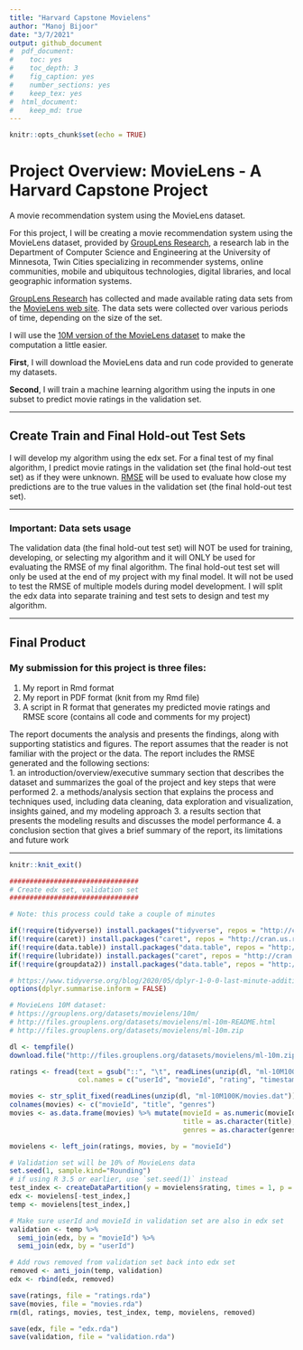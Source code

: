 ```yaml
---
title: "Harvard Capstone Movielens"
author: "Manoj Bijoor"
date: "3/7/2021"
output: github_document
#  pdf_document: 
#    toc: yes
#    toc_depth: 3
#    fig_caption: yes
#    number_sections: yes
#    keep_tex: yes
#  html_document: 
#    keep_md: true
---
```


\newpage  

\tableofcontents  

\listoffigures  

\listoftables  


```r
knitr::opts_chunk$set(echo = TRUE)
```

\newpage
# Project Overview: MovieLens - A Harvard Capstone Project  
A movie recommendation system using the MovieLens dataset.  

For this project, I will be creating a movie recommendation system using the MovieLens dataset, provided by [GroupLens Research](https://grouplens.org/), a research lab in the Department of Computer Science and Engineering at the University of Minnesota, Twin Cities specializing in recommender systems, online communities, mobile and ubiquitous technologies, digital libraries, and local geographic information systems.

[GroupLens Research](https://grouplens.org/datasets/movielens/) has collected and made available rating data sets from the [MovieLens web site](https://movielens.org). The data sets were collected over various periods of time, depending on the size of the set.

I will use the [10M version of the MovieLens dataset](https://grouplens.org/datasets/movielens/10m/) to make the computation a little easier.

**First**, I will download the MovieLens data and run code provided to generate my datasets.

**Second**, I will train a machine learning algorithm using the inputs in one subset to predict movie ratings in the validation set.  
  

---  

## Create Train and Final Hold-out Test Sets  
I will develop my algorithm using the edx set. For a final test of my final algorithm, I predict movie ratings in the validation set (the final hold-out test set) as if they were unknown. [RMSE](https://en.wikipedia.org/wiki/Root-mean-square_deviation) will be used to evaluate how close my predictions are to the true values in the validation set (the final hold-out test set).  
  

---  

### Important: Data sets usage  
The validation data (the final hold-out test set) will NOT be used for training, developing, or selecting my algorithm and it will ONLY be used for evaluating the RMSE of my final algorithm. The final hold-out test set will only be used at the end of my project with my final model. It will not be used to test the RMSE of multiple models during model development. I will split the edx data into separate training and test sets to design and test my algorithm.   
  

---  

## Final Product  
### My submission for this project is three files:  
1. My report in Rmd format
2. My report in PDF format (knit from my Rmd file)
3. A script in R format that generates my predicted movie ratings and RMSE score (contains all code and comments for my project)  
  
The report documents the analysis and presents the findings, along with supporting statistics and figures. The report assumes that the reader is not familiar with the project or the data. The report includes the RMSE generated and the following sections:  
1. an introduction/overview/executive summary section that describes the dataset and summarizes the goal of the project and key steps that were performed
2. a methods/analysis section that explains the process and techniques used, including data cleaning, data exploration and visualization, insights gained, and my modeling approach
3. a results section that presents the modeling results and discusses the model performance
4. a conclusion section that gives a brief summary of the report, its limitations and future work  


---  

```r
knitr::knit_exit()
```


```r

################################
# Create edx set, validation set
################################

# Note: this process could take a couple of minutes

if(!require(tidyverse)) install.packages("tidyverse", repos = "http://cran.us.r-project.org")
if(!require(caret)) install.packages("caret", repos = "http://cran.us.r-project.org")
if(!require(data.table)) install.packages("data.table", repos = "http://cran.us.r-project.org")
if(!require(lubridate)) install.packages("caret", repos = "http://cran.us.r-project.org")
if(!require(groupdata2)) install.packages("data.table", repos = "http://cran.us.r-project.org")

# https://www.tidyverse.org/blog/2020/05/dplyr-1-0-0-last-minute-additions/
options(dplyr.summarise.inform = FALSE)

# MovieLens 10M dataset:
# https://grouplens.org/datasets/movielens/10m/
# http://files.grouplens.org/datasets/movielens/ml-10m-README.html
# http://files.grouplens.org/datasets/movielens/ml-10m.zip

dl <- tempfile()
download.file("http://files.grouplens.org/datasets/movielens/ml-10m.zip", dl)

ratings <- fread(text = gsub("::", "\t", readLines(unzip(dl, "ml-10M100K/ratings.dat"))),
                 col.names = c("userId", "movieId", "rating", "timestamp"))

movies <- str_split_fixed(readLines(unzip(dl, "ml-10M100K/movies.dat")), "\\::", 3)
colnames(movies) <- c("movieId", "title", "genres")
movies <- as.data.frame(movies) %>% mutate(movieId = as.numeric(movieId),
                                           title = as.character(title),
                                           genres = as.character(genres))

movielens <- left_join(ratings, movies, by = "movieId")

# Validation set will be 10% of MovieLens data
set.seed(1, sample.kind="Rounding")
# if using R 3.5 or earlier, use `set.seed(1)` instead
test_index <- createDataPartition(y = movielens$rating, times = 1, p = 0.1, list = FALSE)
edx <- movielens[-test_index,]
temp <- movielens[test_index,]

# Make sure userId and movieId in validation set are also in edx set
validation <- temp %>%
  semi_join(edx, by = "movieId") %>%
  semi_join(edx, by = "userId")

# Add rows removed from validation set back into edx set
removed <- anti_join(temp, validation)
edx <- rbind(edx, removed)

save(ratings, file = "ratings.rda")
save(movies, file = "movies.rda")
rm(dl, ratings, movies, test_index, temp, movielens, removed)

save(edx, file = "edx.rda")
save(validation, file = "validation.rda")
```
\newpage
